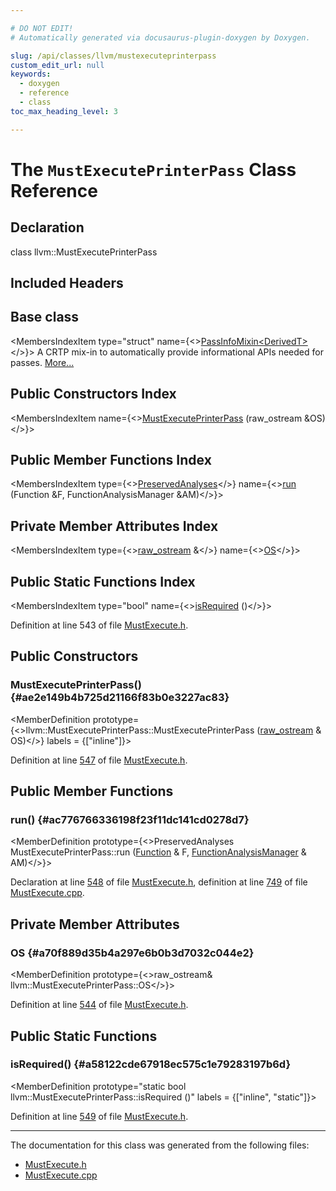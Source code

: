 ```yaml
---

# DO NOT EDIT!
# Automatically generated via docusaurus-plugin-doxygen by Doxygen.

slug: /api/classes/llvm/mustexecuteprinterpass
custom_edit_url: null
keywords:
  - doxygen
  - reference
  - class
toc_max_heading_level: 3

---
```





# The `MustExecutePrinterPass` Class Reference

<DoxygenPage pluginConfig={pluginConfig}>



## Declaration

<CodeBlock>class llvm::MustExecutePrinterPass</CodeBlock>

## Included Headers

<IncludesList>
<IncludesListItem
  filePath="llvm/Analysis/MustExecute.h"
  permalink="/docs/api/files/include/include/llvm/include/llvm/analysis/mustexecute-h"
  isLocal="true" />
</IncludesList>

## Base class

<MembersIndex>

<MembersIndexItem
  type="struct"
  name={<><a href="/docs/api/structs/llvm/passinfomixin">PassInfoMixin&lt;DerivedT&gt;</a></>}>
A CRTP mix-in to automatically provide informational APIs needed for passes. <a href="/docs/api/structs/llvm/passinfomixin/#details">More...</a>
</MembersIndexItem>

</MembersIndex>

## Public Constructors Index

<MembersIndex>

<MembersIndexItem
  name={<><a href="#ae2e149b4b725d21166f83b0e3227ac83">MustExecutePrinterPass</a> (raw&#95;ostream &amp;OS)</>}>
</MembersIndexItem>

</MembersIndex>

## Public Member Functions Index

<MembersIndex>

<MembersIndexItem
  type={<><a href="/docs/api/classes/llvm/preservedanalyses">PreservedAnalyses</a></>}
  name={<><a href="#ac776766336198f23f11dc141cd0278d7">run</a> (Function &amp;F, FunctionAnalysisManager &amp;AM)</>}>
</MembersIndexItem>

</MembersIndex>

## Private Member Attributes Index

<MembersIndex>

<MembersIndexItem
  type={<><a href="/docs/api/classes/llvm/raw-ostream">raw&#95;ostream</a> &amp;</>}
  name={<><a href="#a70f889d35b4a297e6b0b3d7032c044e2">OS</a></>}>
</MembersIndexItem>

</MembersIndex>

## Public Static Functions Index

<MembersIndex>

<MembersIndexItem
  type="bool"
  name={<><a href="#a58122cde67918ec575c1e79283197b6d">isRequired</a> ()</>}>
</MembersIndexItem>

</MembersIndex>


Definition at line 543 of file <a href="/docs/api/files/include/include/llvm/include/llvm/analysis/mustexecute-h">MustExecute.h</a>.

<SectionDefinition>

## Public Constructors

### MustExecutePrinterPass() {#ae2e149b4b725d21166f83b0e3227ac83}

<MemberDefinition
  prototype={<>llvm::MustExecutePrinterPass::MustExecutePrinterPass (<a href="/docs/api/classes/llvm/raw-ostream">raw&#95;ostream</a> &amp; OS)</>}
  labels = {["inline"]}>

Definition at line <a href="/docs/api/files/include/include/llvm/include/llvm/analysis/mustexecute-h/#l00547">547</a> of file <a href="/docs/api/files/include/include/llvm/include/llvm/analysis/mustexecute-h">MustExecute.h</a>.
</MemberDefinition>

</SectionDefinition>

<SectionDefinition>

## Public Member Functions

### run() {#ac776766336198f23f11dc141cd0278d7}

<MemberDefinition
  prototype={<>PreservedAnalyses MustExecutePrinterPass::run (<a href="/docs/api/classes/llvm/function">Function</a> &amp; F, <a href="/docs/api/namespaces/llvm/#adce09a5a0de0e3177eb00e932734af2f">FunctionAnalysisManager</a> &amp; AM)</>}>

Declaration at line <a href="/docs/api/files/include/include/llvm/include/llvm/analysis/mustexecute-h/#l00548">548</a> of file <a href="/docs/api/files/include/include/llvm/include/llvm/analysis/mustexecute-h">MustExecute.h</a>, definition at line <a href="/docs/api/files/lib/lib/analysis/mustexecute-cpp/#l00749">749</a> of file <a href="/docs/api/files/lib/lib/analysis/mustexecute-cpp">MustExecute.cpp</a>.
</MemberDefinition>

</SectionDefinition>

<SectionDefinition>

## Private Member Attributes

### OS {#a70f889d35b4a297e6b0b3d7032c044e2}

<MemberDefinition
  prototype={<>raw&#95;ostream&amp; llvm::MustExecutePrinterPass::OS</>}>

Definition at line <a href="/docs/api/files/include/include/llvm/include/llvm/analysis/mustexecute-h/#l00544">544</a> of file <a href="/docs/api/files/include/include/llvm/include/llvm/analysis/mustexecute-h">MustExecute.h</a>.
</MemberDefinition>

</SectionDefinition>

<SectionDefinition>

## Public Static Functions

### isRequired() {#a58122cde67918ec575c1e79283197b6d}

<MemberDefinition
  prototype="static bool llvm::MustExecutePrinterPass::isRequired ()"
  labels = {["inline", "static"]}>

Definition at line <a href="/docs/api/files/include/include/llvm/include/llvm/analysis/mustexecute-h/#l00549">549</a> of file <a href="/docs/api/files/include/include/llvm/include/llvm/analysis/mustexecute-h">MustExecute.h</a>.
</MemberDefinition>

</SectionDefinition>

<hr/>

The documentation for this class was generated from the following files:

<ul>
<li><a href="/docs/api/files/include/include/llvm/include/llvm/analysis/mustexecute-h">MustExecute.h</a></li>
<li><a href="/docs/api/files/lib/lib/analysis/mustexecute-cpp">MustExecute.cpp</a></li>
</ul>

</DoxygenPage>
